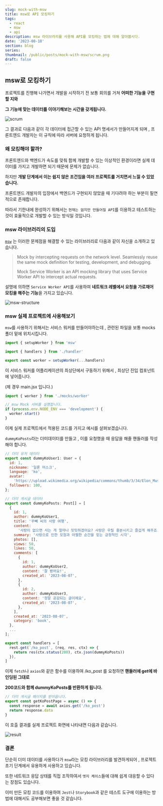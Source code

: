 ```yaml
---
slug: mock-with-msw
title: msw로 API 모킹하기
tags:
  - react
  - msw
  - api
description: msw 라이브러리를 사용해 API를 모킹하는 법에 대해 알아봅시다.
date: '2023-08-18'
section: blog
series:
thumbnail: /public/posts/mock-with-msw/scrum.png
draft: false
---
```


## msw로 모킹하기

프로젝트를 진행해 나가면서 개발을 시작하기 전 보통 회의를 거쳐 **어떠한 기능을 구현할 지와**

**그 기능에 맞는 데이터를 이야기해보는 시간을 갖게됩니다.**

![scrum](/public/posts/mock-with-msw/scrum.png)

그 결과로 다음과 같이 각 데이터에 접근할 수 있는 API 명세서가 만들어지게 되며 , 프론트엔드 개발자는 이 규칙에 따라 서버에 요청하게 됩니다.

### 왜 모킹해야 할까?

프론트엔드와 백엔드가 속도를 맞춰 함께 개발할 수 있는 이상적인 환경이라면 실제 데이터를 가지고 개발하면 되기 때문에 문제가 없습니다.

하지만 **개발 단계에서 이는 쉽지 않은 조건임을 여러 프로젝트를 거치면서 느낄 수 있었습니다.**

프론트엔드 개발자의 입장에서 백엔드가 구현되지 않았을 때 기다려야 하는 부분이 필연적으로 존재합니다.

따라서 기한내에 완성하기 위해서는 `현재는 없지만 만들어질 API`를 이용하고 테스트하는것이 효율적으로 개발할 수 있는 방식일 것입니다.

### msw 라이브러리의 도입

[`msw`](https://mswjs.io/) 는 이러한 문제점을 해결할 수 있는 라이브러리로 다음과 같이 자신을 소개하고 있습니다.

> Mock by intercepting requests on the network level. Seamlessly reuse the same mock definition for testing, development, and debugging.
>
> Mock Service Worker is an API mocking library that uses Service Worker API to intercept actual requests.

설명에 의하면 `Service Worker API`를 사용하여 **네트워크 레벨에서 요청을 가로채어 모킹을 해주는 기능**을 가지고 있습니다.

![msw-structure](/public/posts/mock-with-msw/msw-structure.png)

### msw 실제 프로젝트에 사용해보기

`msw`를 사용하기 위해서는 서비스 워커를 만들어야하는데 , 관련된 파일을 보통 mocks 폴더 밑에 위치시킵니다.

```jsx title="mocks/worker.js"
import { setupWorker } from 'msw'

import { handlers } from './handler'

export const worker = setupWorker(...handlers)
```

이 서비스 워커를 어플리케이션의 최상단에서 구동하기 위해서 , 최상단 진입 컴포넌트에 넣어줍니다.

(제 경우 main.jsx 입니다.)

```jsx title="src/main.jsx"
import { worker } from './mocks/worker'

// msw Mock 서버를 실행합니다.
if (process.env.NODE_ENV === 'development') {
  worker.start()
}
```

이제 실제 프로젝트에서 적용된 코드를 가지고 예시를 살펴보겠습니다.

`dummyKoPosts`라는 더미데이터를 만들고 , 이를 요청했을 때 응답을 해줄 핸들러를 작성해야 합니다.

```jsx title="더미 데이터"
// 더미 유저 데이터
export const dummyKoUser1: User = {
  id: 1,
  nickname: '일론 머스크',
  language: 'ko',
  avatar:
    'https://upload.wikimedia.org/wikipedia/commons/thumb/3/34/Elon_Musk_Royal_Society_%28crop2%29.jpg/225px-Elon_Musk_Royal_Society_%28crop2%29.jpg',
  followers: 100,
};

// 더미 게시글 데이터
export const dummyKoPosts: Post[] = [
  {
    id: 1,
    author: dummyKoUser1,
    title: '꾸뻬 씨의 사랑 여행',
    content:
      '사랑이 없으면 사는 게 얼마나 밋밋하겠어요? 사랑은 우릴 흥분시키고 즐겁게 해주죠. 사랑을 하면 삶은 모험의 연속이 되고, 만남은 순간순간 아찔한 경이가 된답니다. 물론 늘 그런 건 아니지만요. 그래도 전 사랑이 현대 생활의 가장 큰 불행, 즉 권태로부터 우릴 지켜준다고 믿고 있습니다. 우리나라의 경우이긴 하지만 우린 지나칠 정도로 보호받으며 살고 있어요. 그런 우리에게 사랑은 마지막으로 남아 있는 모험이지요. 우릴 늘 젊게 만들어주는 사랑 만세예요.',
    summary: '사랑으로 인한 모험과 아찔한 순간을 믿는 긍정적인 시각',
    photos: [],
    views: 50,
    likes: 50,
    comments: [
      {
        id: 1,
        author: dummyKoUser2,
        content: '잘 봤어요!',
        created_at: '2023-08-07',
      },
      {
        id: 2,
        author: dummyKoUser3,
        content: '정말 공감되는 글이에요',
        created_at: '2023-08-07',
      },
    ],
    created_at: '2023-08-07',
    category: 'book',
  },
  ...
];
```

```jsx title="mocks/handler.js"
export const handlers = [
  rest.get(`/ko_post`, (req, res, ctx) => {
    return res(ctx.status(200), ctx.json(dummyKoPosts))
  }),
]
```

이제 `fetch`나 `axios`와 같은 함수를 이용하여 /ko_post 를 요청하면 **핸들러에 get에 바인딩된 그대로**

**200코드와 함께 dummyKoPosts를 반환하게 됩니다.**

```jsx title="getKoPostPage"
// 더미 게시글 페이지를 받아옵니다.
export const getKoPostPage = async () => {
  const response = await axios.get('/ko_post')
  return response.data
}
```

이 호출 결과를 실제 프로젝트 화면에 나타내면 다음과 같습니다.

![result](/public/posts/mock-with-msw/result.png)

### 결론

단순히 더미 데이터를 사용하다가 `msw`라는 모킹 라이브러리를 발견하게되어 , 프로젝트 초기 단계에서 유용하게 사용하고 있습니다.

또한 네트워크 응답 상태를 직접 조작하여서 `엣지 케이스`들에 대해 쉽게 대응할 수 있다는 장점도 있습니다.

이미 만든 모킹 코드를 이용하여 `Jest`나 `Storybook`과 같은 테스트 도구에 이용하는 방법에 대해서도 공부해보면 좋을 것 같습니다.
